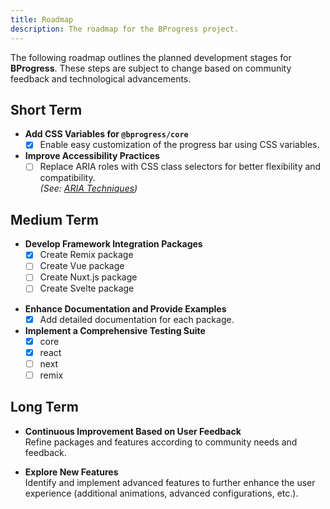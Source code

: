 ```yaml
---
title: Roadmap
description: The roadmap for the BProgress project.
---
```


The following roadmap outlines the planned development stages for **BProgress**. These steps are subject to change based on community feedback and technological advancements.

## Short Term

* **Add CSS Variables for `@bprogress/core`**  
  * [x] Enable easy customization of the progress bar using CSS variables.

* **Improve Accessibility Practices**  
  * [ ] Replace ARIA roles with CSS class selectors for better flexibility and compatibility.  
  *(See: [ARIA Techniques](https://developer.mozilla.org/en-US/docs/Web/Accessibility/ARIA/ARIA_Techniques))*

## Medium Term

* **Develop Framework Integration Packages**  
  * [x] Create Remix package
  * [ ] Create Vue package
  * [ ] Create Nuxt.js package
  * [ ] Create Svelte package

- **Enhance Documentation and Provide Examples**  
  * [x] Add detailed documentation for each package.

- **Implement a Comprehensive Testing Suite**  
  * [x] core
  * [x] react
  * [ ] next
  * [ ] remix
 
## Long Term

- **Continuous Improvement Based on User Feedback**  
  Refine packages and features according to community needs and feedback.

- **Explore New Features**  
  Identify and implement advanced features to further enhance the user experience (additional animations, advanced configurations, etc.).
